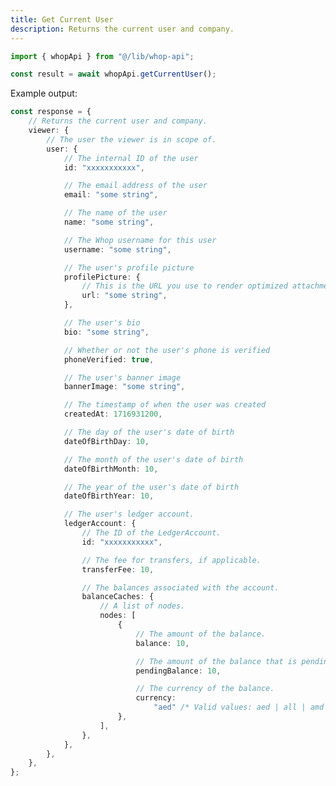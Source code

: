 ```yaml
---
title: Get Current User
description: Returns the current user and company.
---
```


```typescript
import { whopApi } from "@/lib/whop-api";

const result = await whopApi.getCurrentUser();

```

Example output:

```typescript
const response = {
	// Returns the current user and company.
	viewer: {
		// The user the viewer is in scope of.
		user: {
			// The internal ID of the user
			id: "xxxxxxxxxxx",

			// The email address of the user
			email: "some string",

			// The name of the user
			name: "some string",

			// The Whop username for this user
			username: "some string",

			// The user's profile picture
			profilePicture: {
				// This is the URL you use to render optimized attachments on the client. This should be used for apps.
				url: "some string",
			},

			// The user's bio
			bio: "some string",

			// Whether or not the user's phone is verified
			phoneVerified: true,

			// The user's banner image
			bannerImage: "some string",

			// The timestamp of when the user was created
			createdAt: 1716931200,

			// The day of the user's date of birth
			dateOfBirthDay: 10,

			// The month of the user's date of birth
			dateOfBirthMonth: 10,

			// The year of the user's date of birth
			dateOfBirthYear: 10,

			// The user's ledger account.
			ledgerAccount: {
				// The ID of the LedgerAccount.
				id: "xxxxxxxxxxx",

				// The fee for transfers, if applicable.
				transferFee: 10,

				// The balances associated with the account.
				balanceCaches: {
					// A list of nodes.
					nodes: [
						{
							// The amount of the balance.
							balance: 10,

							// The amount of the balance that is pending.
							pendingBalance: 10,

							// The currency of the balance.
							currency:
								"aed" /* Valid values: aed | all | amd | ape | ars | aud | bam | bgn | bhd | bob | brl | bsd | cad | chf | clp | cop | crc | czk | dkk | dop | dzd | egp | etb | eth | eur | gbp | ghs | gmd | gtq | gyd | hkd | huf | idr | ils | inr | jmd | jod | jpy | kes | khr | krw | kwd | lkr | mad | mdl | mga | mkd | mnt | mop | mur | mxn | myr | nad | ngn | nok | nzd | omr | pen | php | pkr | pln | pyg | qar | ron | rsd | rub | rwf | sar | sek | sgd | thb | tnd | try | ttd | twd | tzs | usd | uyu | uzs | vnd | xcd | xof | zar */,
						},
					],
				},
			},
		},
	},
};

```
